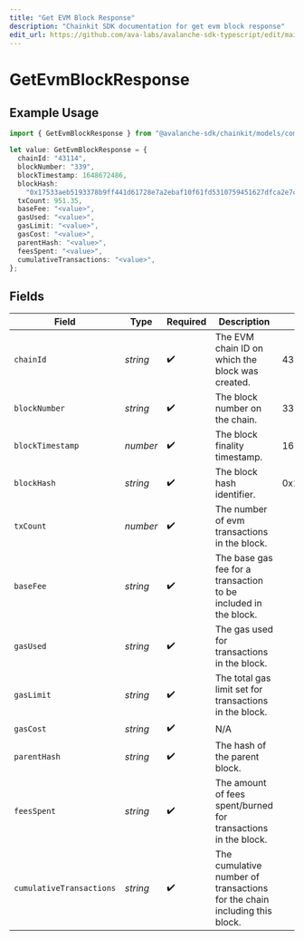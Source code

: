 ```yaml
---
title: "Get EVM Block Response"
description: "Chainkit SDK documentation for get evm block response"
edit_url: https://github.com/ava-labs/avalanche-sdk-typescript/edit/main/chainkit/docs/models/components/getevmblockresponse.md
---
```


# GetEvmBlockResponse

## Example Usage

```typescript
import { GetEvmBlockResponse } from "@avalanche-sdk/chainkit/models/components";

let value: GetEvmBlockResponse = {
  chainId: "43114",
  blockNumber: "339",
  blockTimestamp: 1648672486,
  blockHash:
    "0x17533aeb5193378b9ff441d61728e7a2ebaf10f61fd5310759451627dfca2e7c",
  txCount: 951.35,
  baseFee: "<value>",
  gasUsed: "<value>",
  gasLimit: "<value>",
  gasCost: "<value>",
  parentHash: "<value>",
  feesSpent: "<value>",
  cumulativeTransactions: "<value>",
};
```

## Fields

| Field                                                                     | Type                                                                      | Required                                                                  | Description                                                               | Example                                                                   |
| ------------------------------------------------------------------------- | ------------------------------------------------------------------------- | ------------------------------------------------------------------------- | ------------------------------------------------------------------------- | ------------------------------------------------------------------------- |
| `chainId`                                                                 | *string*                                                                  | :heavy_check_mark:                                                        | The EVM chain ID on which the block was created.                          | 43114                                                                     |
| `blockNumber`                                                             | *string*                                                                  | :heavy_check_mark:                                                        | The block number on the chain.                                            | 339                                                                       |
| `blockTimestamp`                                                          | *number*                                                                  | :heavy_check_mark:                                                        | The block finality timestamp.                                             | 1648672486                                                                |
| `blockHash`                                                               | *string*                                                                  | :heavy_check_mark:                                                        | The block hash identifier.                                                | 0x17533aeb5193378b9ff441d61728e7a2ebaf10f61fd5310759451627dfca2e7c        |
| `txCount`                                                                 | *number*                                                                  | :heavy_check_mark:                                                        | The number of evm transactions in the block.                              |                                                                           |
| `baseFee`                                                                 | *string*                                                                  | :heavy_check_mark:                                                        | The base gas fee for a transaction to be included in the block.           |                                                                           |
| `gasUsed`                                                                 | *string*                                                                  | :heavy_check_mark:                                                        | The gas used for transactions in the block.                               |                                                                           |
| `gasLimit`                                                                | *string*                                                                  | :heavy_check_mark:                                                        | The total gas limit set for transactions in the block.                    |                                                                           |
| `gasCost`                                                                 | *string*                                                                  | :heavy_check_mark:                                                        | N/A                                                                       |                                                                           |
| `parentHash`                                                              | *string*                                                                  | :heavy_check_mark:                                                        | The hash of the parent block.                                             |                                                                           |
| `feesSpent`                                                               | *string*                                                                  | :heavy_check_mark:                                                        | The amount of fees spent/burned for transactions in the block.            |                                                                           |
| `cumulativeTransactions`                                                  | *string*                                                                  | :heavy_check_mark:                                                        | The cumulative number of transactions for the chain including this block. |                                                                           |